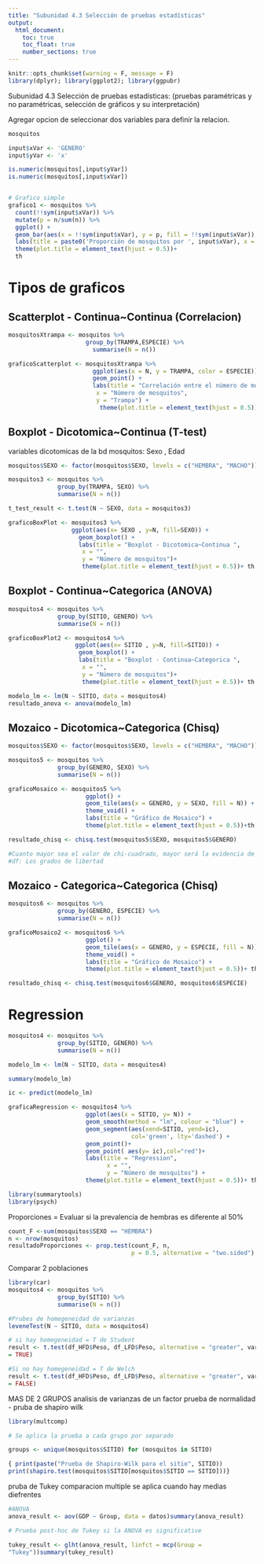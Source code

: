 ```yaml
---
title: "Subunidad 4.3 Selección de pruebas estadísticas"
output:
  html_document:
    toc: true
    toc_float: true
    number_sections: true
---
```


```r
knitr::opts_chunk$set(warning = F, message = F)
library(dplyr); library(ggplot2); library(ggpubr)
```

Subunidad 4.3 Selección de pruebas estadísticas: (pruebas paramétricas y no paramétricas, selección de gráficos y su interpretación)

Agregar opcion de seleccionar dos variables para definir la relacion. 

```r
mosquitos
```

```r
input$xVar <- 'GENERO'
input$yVar <- 'x'

is.numeric(mosquitos[,input$yVar])
is.numeric(mosquitos[,input$xVar])


# Grafico simple
grafico1 <- mosquitos %>% 
  count(!!sym(input$xVar)) %>% 
  mutate(p = n/sum(n)) %>% 
  ggplot() +
  geom_bar(aes(x = !!sym(input$xVar), y = p, fill = !!sym(input$xVar)), stat = 'identity') +
  labs(title = paste0('Proporción de mosquitos por ', input$xVar), x = input$xVar, y = 'Proporción') +
  theme(plot.title = element_text(hjust = 0.5))+
  th
```



# Tipos de graficos

## Scatterplot - Continua~Continua  (Correlacion)
```r
mosquitosXtrampa <- mosquitos %>% 
                      group_by(TRAMPA,ESPECIE) %>% 
                        summarise(N = n())

graficoScatterplot <- mosquitosXtrampa %>% 
                        ggplot(aes(x = N, y = TRAMPA, color = ESPECIE)) +
                        geom_point() + 
                        labs(title = "Correlación entre el número de mosquitos por trampa",
                         x = "Número de mosquitos", 
                         y = "Trampa") + 
                          theme(plot.title = element_text(hjust = 0.5))+th


```


## Boxplot - Dicotomica~Continua (T-test)
variables dicotomicas de la bd mosquitos: Sexo , Edad
```r

mosquitos$SEXO <- factor(mosquitos$SEXO, levels = c("HEMBRA", "MACHO"))

mosquitos3 <- mosquitos %>% 
              group_by(TRAMPA, SEXO) %>% 
              summarise(N = n())

t_test_result <- t.test(N ~ SEXO, data = mosquitos3)

graficoBoxPlot <- mosquitos3 %>%
                  ggplot(aes(x= SEXO , y=N, fill=SEXO)) + 
                    geom_boxplot() + 
                    labs(title = "Boxplot - Dicotomica~Continua ",
                     x = "", 
                     y = "Número de mosquitos")+ 
                     theme(plot.title = element_text(hjust = 0.5))+ th
```


## Boxplot - Continua~Categorica (ANOVA)
```r

mosquitos4 <- mosquitos %>% 
              group_by(SITIO, GENERO) %>% 
              summarise(N = n())

graficoBoxPlot2 <- mosquitos4 %>%
                   ggplot(aes(x= SITIO , y=N, fill=SITIO)) + 
                    geom_boxplot() +
                    labs(title = "Boxplot - Continua~Categorica ",
                     x = "", 
                     y = "Número de mosquitos")+ 
                     theme(plot.title = element_text(hjust = 0.5))+ th

modelo_lm <- lm(N ~ SITIO, data = mosquitos4)
resultado_anova <- anova(modelo_lm)


```


## Mozaico - Dicotomica~Categorica (Chisq)
```r

mosquitos$SEXO <- factor(mosquitos$SEXO, levels = c("HEMBRA", "MACHO"))

mosquitos5 <- mosquitos %>% 
              group_by(GENERO, SEXO) %>% 
              summarise(N = n())

graficoMosaico <- mosquitos5 %>%
                      ggplot() +
                      geom_tile(aes(x = GENERO, y = SEXO, fill = N)) +
                      theme_void() +
                      labs(title = "Gráfico de Mosaico") + 
                      theme(plot.title = element_text(hjust = 0.5))+th

resultado_chisq <- chisq.test(mosquitos5$SEXO, mosquitos5$GENERO)

#Cuanto mayor sea el valor de chi-cuadrado, mayor será la evidencia de asociación o dependencia entre las variables.
#df: Los grados de libertad


```


## Mozaico - Categorica~Categorica (Chisq)
```r

mosquitos6 <- mosquitos %>% 
              group_by(GENERO, ESPECIE) %>% 
              summarise(N = n())

graficoMosaico2 <- mosquitos6 %>%
                      ggplot() +
                      geom_tile(aes(x = GENERO, y = ESPECIE, fill = N)) +
                      theme_void() +
                      labs(title = "Gráfico de Mosaico") + 
                      theme(plot.title = element_text(hjust = 0.5))+ th

resultado_chisq <- chisq.test(mosquitos6$GENERO, mosquitos6$ESPECIE)

```


# Regression
```r
mosquitos4 <- mosquitos %>% 
              group_by(SITIO, GENERO) %>% 
              summarise(N = n())

modelo_lm <- lm(N ~ SITIO, data = mosquitos4)

summary(modelo_lm)

ic <- predict(modelo_lm)

graficaRegression <- mosquitos4 %>% 
                      ggplot(aes(x = SITIO, y= N)) + 
                      geom_smooth(method = "lm", colour = "blue") +
                      geom_segment(aes(xend=SITIO, yend=ic), 
                                   col='green', lty='dashed') +
                      geom_point()+
                      geom_point( aes(y= ic),col="red")+ 
                      labs(title = "Regression",
                            x = "", 
                            y = "Número de mosquitos") + 
                      theme(plot.title = element_text(hjust = 0.5))+ th
```

```r
library(summarytools)
library(psych)
```


Proporciones = Evaluar si la prevalencia de hembras es diferente al 50%
```r
count_F <-sum(mosquitos$SEXO == "HEMBRA")
n <- nrow(mosquitos)
resultadoProporciones <- prop.test(count_F, n, 
                                   p = 0.5, alternative = "two.sided")
```

Comparar 2 poblaciones
```r
library(car)
mosquitos4 <- mosquitos %>% 
              group_by(SITIO) %>% 
              summarise(N = n())

#Prubes de homegeneidad de varianzas
leveneTest(N ~ SITIO, data = mosquitos4)

# si hay homegeneidad = T de Student
result <- t.test(df_HFD$Peso, df_LFD$Peso, alternative = "greater", var.equal
= TRUE)

#Si no hay homegeneidad = T de Welch
result <- t.test(df_HFD$Peso, df_LFD$Peso, alternative = "greater", var.equal
= FALSE)

```

MAS DE 2 GRUPOS analisis de varianzas de un factor 
prueba de normalidad - pruba de shapiro wilk
```r
library(multcomp)

# Se aplica la prueba a cada grupo por separado

groups <- unique(mosquitos$SITIO) for (mosquitos in SITIO)

{ print(paste("Prueba de Shapiro-Wilk para el sitio", SITIO))
print(shapiro.test(mosquitos$SITIO[mosquitos$SITIO == SITIO]))}


```


pruba de Tukey comparacion multiple se aplica cuando hay medias diefrentes

```r
#ANOVA
anova_result <- aov(GDP ~ Group, data = datos)summary(anova_result)

# Prueba post-hoc de Tukey si la ANOVA es significative

tukey_result <- glht(anova_result, linfct = mcp(Group =
"Tukey"))summary(tukey_result)
```







